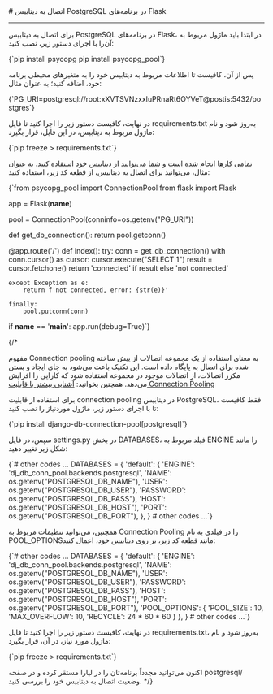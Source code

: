 

<Layout>
<Head>
<title>مستندات اتصال به PostgreSQL در Flask - لیارا</title>
<meta property="og:title" content="مستندات خدمات رایانش ابری لیارا" />
<meta property="og:description" content="مستندات قدم به قدم اتصال به دیتابیس PostgreSQL در فریم‌ورک Flask"  />
</Head>
# اتصال به دیتابیس PostgreSQL در برنامه‌های Flask
<hr className="mb-2" />

برای اتصال به دیتابیس PostgreSQL در برنامه‌های Flask، در ابتدا باید ماژول مربوط به آن‌را با اجرای دستور زیر، نصب کنید:

<div className="h-2" />
    <div dir='ltr'>
    <Highlight className="bash">
        {`pip install psycopg
pip install psycopg_pool`}
    </Highlight>
    </div>
<div className="h-2" />

پس از آن، کافیست تا 
اطلاعات مربوط به دیتابیس خود را 
به متغیرهای محیطی برنامه خود، اضافه کنید؛ به عنوان مثال:
<div className="h-2" />
    <div dir='ltr'>
    <Highlight className="bash">
        {`PG_URI=postgresql://root:xXVTSVNzxxluPRnaRt6OYVeT@postis:5432/postgres`}
    </Highlight>
    </div>
<div className="h-2" />

در نهایت، کافیست دستور زیر را اجرا کنید تا فایل <Important>requirements.txt</Important> به‌روز شود و نام ماژول مربوط به دیتابیس، در این فایل، قرار بگیرد:
<div className="h-2" />
    <div dir='ltr'>
    <Highlight className="bash">
        {`pip freeze > requirements.txt`}
    </Highlight>
    </div>
<div className="h-2" />

تمامی کارها انجام شده است و شما می‌توانید از دیتابیس خود استفاده کنید. به عنوان مثال، می‌توانید 
برای اتصال به دیتابیس، از قطعه کد زیر، استفاده کنید:

<div className="h-2" />
    <div dir='ltr'>
    <Highlight className="python">
        {`from psycopg_pool import ConnectionPool
from flask import Flask

app = Flask(__name__)

pool = ConnectionPool(conninfo=os.getenv("PG_URI"))

def get_db_connection():
    return pool.getconn()

@app.route('/')
def index():
    try:
        conn = get_db_connection()
        with conn.cursor() as cursor:
            cursor.execute("SELECT 1")
            result = cursor.fetchone()
            return 'connected' if result else 'not connected'
        
    except Exception as e:
        return f'not connected, error: {str(e)}'
    
    finally:
        pool.putconn(conn)

if __name__ == '__main__':
    app.run(debug=True)`}
    </Highlight>
    </div>
<div className="h-2" />

{/* <Section id="connection-pooling" title="استفاده از Connection Pooling" />

مفهوم Connection pooling به معنای استفاده از یک مجموعه اتصالات از پیش ساخته شده برای اتصال به پایگاه داده است. این تکنیک باعث می‌شود به جای ایجاد و بستن مکرر اتصالات، از اتصالات موجود در مجموعه استفاده شود که کارایی را افزایش می‌دهد.
<Alert variant='success'>همچنین بخوانید: <a className="text-[#2196f3] " href="/dbaas/details/connection-pool">آشنایی بیشتر با قابلیت Connection Pooling</a></Alert>

برای استفاده از قابلیت connection pooling در دیتابیس PostgreSQL، فقط کافیست تا با اجرای دستور زیر، ماژول موردنیاز را نصب کنید:

<div className="h-2" />
  <div dir='ltr'>
  <Highlight className="bash">
{`pip install django-db-connection-pool[postgresql]`}
  </Highlight>
  </div>
<div className="h-2" />

سپس، در فایل <Important>settings.py</Important> در بخش <Important>DATABASES</Important>، فیلد مربوط به <Important>ENGINE</Important> را مانند شکل زیر تغییر دهید:
<div className="h-2" />
    <div dir='ltr'>
    <Highlight className="python">
        {`# other codes ...
DATABASES = {
    'default': {
        'ENGINE': 'dj_db_conn_pool.backends.postgresql',
        'NAME':     os.getenv("POSTGRESQL_DB_NAME"), 
        'USER':     os.getenv("POSTGRESQL_DB_USER"),
        'PASSWORD': os.getenv("POSTGRESQL_DB_PASS"),
        'HOST':     os.getenv("POSTGRESQL_DB_HOST"),
        'PORT':     os.getenv("POSTGRESQL_DB_PORT"),
    },
}
# other codes ...`}
    </Highlight>
    </div>
<div className="h-2" />

همچنین، می‌توانید تنظیمات مربوط به Connection Pooling را در فیلدی به نام <Important>POOL_OPTIONS</Important>مانند قطعه کد زیر، بر روی دیتابیس خود، اعمال کنید:
<div className="h-2" />
    <div dir='ltr'>
    <Highlight className="python">
        {`# other codes ...
DATABASES = {
    'default': {
        'ENGINE': 'dj_db_conn_pool.backends.postgresql',
        'NAME':     os.getenv("POSTGRESQL_DB_NAME"), 
        'USER':     os.getenv("POSTGRESQL_DB_USER"),
        'PASSWORD': os.getenv("POSTGRESQL_DB_PASS"),
        'HOST':     os.getenv("POSTGRESQL_DB_HOST"),
        'PORT':     os.getenv("POSTGRESQL_DB_PORT"),
        'POOL_OPTIONS': {
            'POOL_SIZE': 10,
            'MAX_OVERFLOW': 10,
            'RECYCLE': 24 * 60 * 60
        }
    },
}
# other codes ...`}
    </Highlight>
    </div>
<div className="h-2" />

در نهایت، کافیست دستور زیر را اجرا کنید تا فایل <Important>requirements.txt</Important>، به‌روز شود و نام ماژول مورد نیاز، در آن، قرار بگیرد:
<div className="h-2" />
    <div dir='ltr'>
    <Highlight className="python">
        {`pip freeze > requirements.txt`}
    </Highlight>
    </div>
<div className="h-2" />

اکنون می‌توانید مجدداً برنامه‌تان را در لیارا مستقر کرده و در صفحه <Important>postgresql/</Important> وضعیت اتصال به دیتابیس خود را بررسی کنید. */}

</Layout>